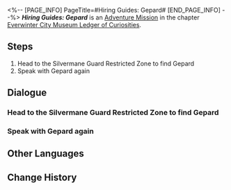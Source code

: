 <%-- [PAGE_INFO]
PageTitle=#Hiring Guides: Gepard#
[END_PAGE_INFO] --%>
{{Stub|Dialogue, characters, and location(s)}}
{{Mission Infobox
|id            = 8001254
|title         = 
|image         = Mission Hiring Guides: Gepard.png
|type          = Adventure
|event_name    = 
|chapter       = Everwinter City Museum Ledger of Curiosities
|requirements  = 
|summary       = The Belobog History and Culture Museum is about to open, but there is a shortage of guides. In order to ensure a smooth exhibition, the Silvermane Captain passes the interview and becomes a volunteer guide at the museum.
|characters    = <!--characters that appear in this mission-->
|startLocation = <!--location as it intially appears on the mission screen-->
|world         = <!--i.e. Penacony-->
|area          = <!--i.e. A Child's Dream-->
|prev          = 
|next          = 
|exp           = 
|credits       = 
|stellarJade   = 
|other         = 
}}
'''''Hiring Guides: Gepard''''' is an [[Adventure Mission]] in the chapter [[Everwinter City Museum Ledger of Curiosities]].

==Steps==
# Head to the Silvermane Guard Restricted Zone to find Gepard
# Speak with Gepard again

<!--
==Gameplay Notes==

--><!--
==Trial Character==

-->
==Dialogue==
{{Stub Dialogue}}
===Head to the Silvermane Guard Restricted Zone to find Gepard===
{{Mission Description|type=adventure|location=<!--to be added-->|The Belobog History and Culture Museum is about to open, but there is a great lack of guides. To rapidly fill up these positions and improve the visitor experience, Pela and Eris are inviting all Belobog citizens to apply for these positions.<br />This time they have their eye on Gepard, captain of the Silvermane Guards. Head to the Silvermane Guard Restricted Zone in their stead, and see whether Gepard is interested in the position.}}
{{Dialogue Start}}
:{{tx}}
{{Dialogue End}}

===Speak with Gepard again===
{{Mission Description|type=adventure|location=<!--to be added-->|update|The Belobog History and Culture Museum is about to open, but there is a great lack of guides. To rapidly fill up these positions and improve the visitor experience, Pela and Eris are inviting all Belobog citizens to apply for these positions.<br />This time they have their eye on Gepard, captain of the Silvermane Guards. Head to the Silvermane Guard Restricted Zone in their stead, and see whether Gepard is interested in the position.}}
{{Dialogue Start}}
:{{tx}}
{{Dialogue End}}

==Other Languages==
{{Other Languages
|en   = Hiring Guides: Gepard
|zhs  = 导览员募集•杰帕德
|zht  = 導覽員募集•傑帕德
|ja   = ガイド募集・ジェパード
|ko   = 안내원 모집•게파드
|es   = Reclutamiento de guías: Gepard
|fr   = Recrutement de guides : Gepard
|ru   = Наём экскурсоводов: Гепард
|th   = รับสมัครไกด์: Gepard
|vi   = Tuyển Hướng Dẫn Viên: Gepard
|de   = Museumsführer gesucht: Gepard
|id   = Perekrutan Pemandu: Gepard
|pt   = Recrutamento de Guias Turísticos: Gepard
}}

==Change History==
{{Change History|1.1}}
